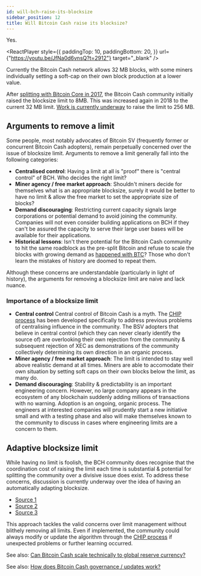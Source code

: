 ```yaml
---
id: will-bch-raise-its-blocksize
sidebar_position: 12
title: Will Bitcoin Cash raise its blocksize?
---
```



Yes.

<ReactPlayer
  style={{
    paddingTop: 10,
    paddingBottom: 20,
  }}
  url={"https://youtu.be/JfNa0d6vnsQ?t=2912"}
  target="_blank"
/>

Currently the Bitcoin Cash network allows 32 MB blocks, with some miners individually setting a soft-cap on their own block production at a lower value.

After [splitting with Bitcoin Core in 2017](/start#episode-8-of-10-bitcoin-cash), the Bitcoin Cash community initially raised the blocksize limit to 8MB. This was increased again in 2018 to the current 32 MB limit. [Work is currently underway](https://bitcoincashresearch.org/t/assessing-the-scaling-performance-of-several-categories-of-bch-network-software/754) to raise the limit to 256 MB.

## Arguments to remove a limit

Some people, most notably advocates of Bitcoin SV (frequently former or concurrent Bitcoin Cash adopters), remain perpetually concerned over the issue of blocksize limit. Arguments to remove a limit generally fall into the following categories:

- **Centralised control**: Having a limit at all is "proof" there is "central control" of BCH. Who decides the right limit?
- **Miner agency / free market approach**: Shouldn't miners decide for themselves what is an appropriate blocksize, surely it would be better to have no limit & allow the free market to set the appropriate size of blocks?
- **Demand discouraging**: Restricting current capacity signals large corporations or potential demand to avoid joining the community. Companies will not even consider building applications on BCH if they can't be assured the capacity to serve their large user bases will be available for their applications.
- **Historical lessons**: Isn't there potential for the Bitcoin Cash community to hit the same roadblock as the pre-split Bitcoin and refuse to scale the blocks with growing demand as [happened with BTC](/start#episode-8-of-10-bitcoin-cash)? Those who don't learn the mistakes of history are doomed to repeat them.

Although these concerns are understandable (particularly in light of history), the arguments for removing a blocksize limit are naive and lack nuance.

### Importance of a blocksize limit

- **Central control** Central control of Bitcoin Cash is a myth. The [CHIP process](/faqs/BCH/how-does-BCH-governance-work) has been developed specifically to address previous problems of centralising influence in the community. The BSV adopters that believe in central control (which they can never clearly identify the source of) are overlooking their own rejection from the community & subsequent rejection of XEC as demonstrations of the community collectively determining its own direction in an organic process.
- **Miner agency / free market approach**: The limit is intended to stay well above realistic demand at all times. Miners are able to accomodate their own situation by setting soft caps on their own blocks below the limit, as many do.
- **Demand discouraging**: Stability & predictability is an important engineering concern. However, no large company appears in the ecosystem of any blockchain suddenly adding millions of transactions with no warning. Adoption is an ongoing, organic process. The engineers at interested companies will prudently start a new initiative small and with a testing phase and also will make themselves known to the community to discuss in cases where engineering limits are a concern to them.

## Adaptive blocksize limit

While having no limit is foolish, the BCH community does recognise that the coordination cost of raising the limit each time is substantial & potential for splitting the community over a divisive issue does exist. To address these concerns, discussion is currently underway over the idea of having an automatically adapting blocksize.

- [Source 1](https://bitcoincashresearch.org/t/chip-2023-01-excessive-block-size-adjustment-algorithm-ebaa-based-on-weighted-target-exponential-moving-average-wtema-for-bitcoin-cash/1037)
- [Source 2](https://bitcoincashresearch.org/t/asymmetric-moving-maxblocksize-based-on-median/197)
- [Source 3](https://bitcoincashresearch.org/t/general-protocols-opinions-and-considerations-on-a-maxblocksize-adjustment-scheme/1082)

This approach tackles the valid concerns over limit management without blithely removing all limits. Even if implemented, the community could always modify or update the algorithm through the [CHIP process](/faqs/BCH/how-does-BCH-governance-work) if unexpected problems or further learning occurred.

See also: [Can Bitcoin Cash scale technically to global reserve currency?](/faqs/Global-Reserve-Currency/can-BCH-technically-scale-to-global-reserve-currency)

See also: [How does Bitcoin Cash governance / updates work?](/faqs/BCH/how-does-BCH-governance-work)
